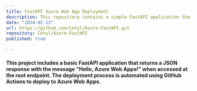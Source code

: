 ```yaml
---
title: FastAPI Azure Web App Deployment
description: This repository contains a simple FastAPI application that is deployed to Azure Web Apps with CI/CD using GitHub Actions.
date: "2024-02-13"
url: https://github.com/Cetyl/Azure-FastAPI.git
repository: Cetyl/Azure-FastAPI
published: true

---
```


#### This project includes a basic FastAPI application that returns a JSON response with the message "Hello, Azure Web Apps!" when accessed at the root endpoint. The deployment process is automated using GitHub Actions to deploy to Azure Web Apps.
